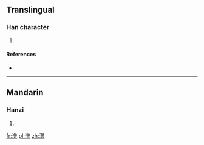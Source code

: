 ==Translingual==

===Han character===
{{Han char|rn=85|rad=水|as=12|sn=15|four=3816<sub>6</sub>|canj=水金田日 (ECWA)}}

# {{defn|Han|sort=水12}}

====References====
* {{Han ref|kx=0650.020|dkj=18260|hdz=31745.090|uh=6F67|ud=28519|bh=E657|bd=58967}}

----

==Mandarin==

===Hanzi===
{{cmn-hanzi|pin=[[shàn]] ([[shan4]]), [[zhēn]] ([[zhen1]])|wg=shan<sup>4</sup>, chen<sup>1</sup>}}

# {{defn|Mandarin|sort=水12}}

[[fr:潧]]
[[pl:潧]]
[[zh:潧]]